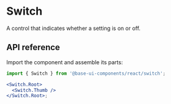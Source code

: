 # Switch

<Subtitle>A control that indicates whether a setting is on or off.</Subtitle>
<Meta
  name="description"
  content="A high-quality, unstyled React switch component that indicates whether a setting is on or off."
/>

<Demo path="./demos/hero" />

## API reference

Import the component and assemble its parts:

```jsx title="Anatomy"
import { Switch } from '@base-ui-components/react/switch';

<Switch.Root>
  <Switch.Thumb />
</Switch.Root>;
```

<Reference component="Switch" parts="Root, Thumb" />
